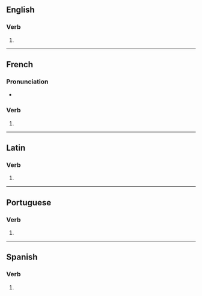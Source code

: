 {{also|transmutés}}

==English==

===Verb===
{{head|en|verb form}}

# {{en-third-person singular of|transmute}}

----

==French==

===Pronunciation===
* {{homophones|fr|transmute|transmutent}}

===Verb===
{{head|fr|verb form}}

# {{inflection of|fr|transmuter||2|s|pres|ind//sub}}

----

==Latin==

===Verb===
{{la-verb-form|trānsmūtēs}}

# {{inflection of|la|trānsmūtō||2|s|pres|actv|subj}}

----

==Portuguese==

===Verb===
{{head|pt|verb form}}

# {{pt-verb form of|transmutar}}

----

==Spanish==

===Verb===
{{head|es|verb form}}

# {{es-verb form of|transmutar}}